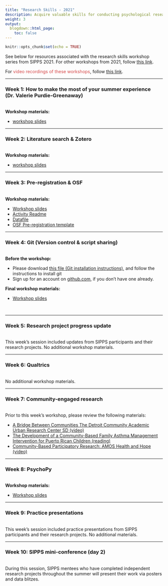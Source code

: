```yaml
---
title: "Research Skills - 2021"
description: Acquire valuable skills for conducting psychological research, from conducting literature reviews to developing your research question(s) to sharing your results with peers.
weight: 3
output:
  blogdown::html_page:
    toc: false
---
```


```r
knitr::opts_chunk$set(echo = TRUE)
```

See below for resources associated with the research skills workshop series from SIPPS 2021. For other workshops from 2021, follow [this link](/workshops2021).

For <font color="#D6494A">video recordings of these workshops</font>, follow [this link](https://drive.google.com/drive/folders/1G-9GuXuNjvS7h7skizsMvcHF--Q-ugLQ){target="_blank"}.

<hr>

### Week 1: How to make the most of your summer experience (Dr. Valerie Purdie-Greenaway)
<br>
**Workshop materials:**
<ul>
<li><a href="/workshop_files/2021/research-skills/SummerExp-VGP.pdf" download>workshop slides</a>
</ul>

<hr>

### Week 2: Literature search & Zotero
<br>
**Workshop materials:**
<ul>
<li><a href="/workshop_files/2021/research-skills/LitSearch-AV.pdf" download>workshop slides</a>
</ul>

<hr>

### Week 3: Pre-registration & OSF
<br>
**Workshop materials:**
<ul>
<li><a href="/workshop_files/2021/research-skills/Prereg_OSF/PreReg_OSF_slides.pdf" download>Workshop slides</a>
<li><a href="/workshop_files/2021/research-skills/Prereg_OSF/readMe_preRegWorkshop.docx" download>Activity Readme</a>
<li><a href="/workshop_files/2021/research-skills/Prereg_OSF/modifedAffect.csv" download>Datafile</a>
<li><a href="/workshop_files/2021/research-skills/Prereg_OSF/OSF_Prereg_Template.docx" download>OSF Pre-registration template</a>
</ul>

<hr>

### Week 4: Git (Version control & script sharing)
<br>
**Before the workshop:**
<ul>
<li> Please download <a href="/workshop_files/2021/research-skills/Git_installation_instructions.docx" download>this file (Git installation instructions)</a>, and follow the instructions to install git
<li> Sign up for an account on <a href="http://github.com/">github.com</a>, if you don't have one already.
</ul>

**Final workshop materials:**
<ul>
<li><a href="/workshop_files/2021/research-skills/git.pptx" download>Workshop slides</a>
</ul>
<br>

<hr>

### Week 5: Research project progress update
<br>
This week's session included updates from SIPPS participants and their research projects. No additional workshop materials.

<hr>

### Week 6: Qualtrics
<br>
No additional workshop materials.

<hr>

### Week 7: Community-engaged research
<br>
Prior to this week's workshop, please review the following materials:
<ul>
<li>[A Bridge Between Communities The Detroit Community Academic Urban Research Center SD (video)](https://youtu.be/P64TPPZyhhQ){target="_blank"}
<li>[The Development of a Community-Based Family Asthma Management Intervention for Puerto Rican Children (reading)](/workshop_files/2021/research-skills/CommunityBasedAsthmaInterv.pdf){target="_blank"}
<li>[Community-Based Participatory Research: AMOS Health and Hope (video)](https://youtu.be/vPzz-E-61xc){target="_blank"}
</ul>

<hr>

### Week 8: PsychoPy
<br>
**Workshop materials:**
<ul>
<li><a href="/workshop_files/2021/research-skills/PsychoPyPresentation.pdf" download>Workshop slides</a>
</ul>

<hr>

### Week 9: Practice presentations
<br>
This week's session included practice presentations from SIPPS participants and their research projects. No additional materials.

<hr>

### Week 10: SIPPS mini-conference (day 2)
<br>
During this session, SIPPS mentees who have completed independent research projects throughout the summer will present their work via posters and data blitzes.